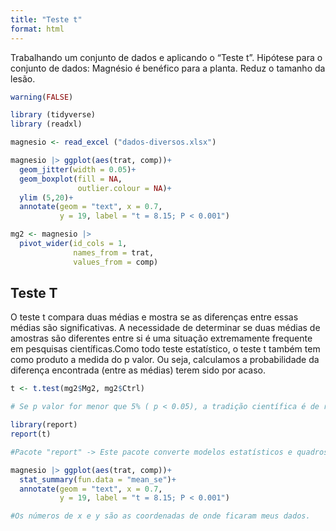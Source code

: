 ```yaml
---
title: "Teste t"
format: html
---
```


Trabalhando um conjunto de dados e aplicando o "Teste t".
Hipótese para o conjunto de dados: Magnésio é benéfico para a planta. Reduz o tamanho da lesão.

```r
warning(FALSE)

library (tidyverse)
library (readxl)

magnesio <- read_excel ("dados-diversos.xlsx")

magnesio |> ggplot(aes(trat, comp))+
  geom_jitter(width = 0.05)+
  geom_boxplot(fill = NA,
               outlier.colour = NA)+
  ylim (5,20)+
  annotate(geom = "text", x = 0.7,
           y = 19, label = "t = 8.15; P < 0.001")

```

```r
mg2 <- magnesio |> 
  pivot_wider(id_cols = 1,
              names_from = trat,
              values_from = comp)

```

## Teste T
O teste t compara duas médias e mostra se as diferenças entre essas médias são significativas. A necessidade de determinar se duas médias de amostras são diferentes entre si é uma situação extremamente frequente em pesquisas científicas.Como todo teste estatístico, o teste t também tem como produto a medida do p valor. Ou seja, calculamos a probabilidade da diferença encontrada (entre as médias) terem sido por acaso.

```r
t <- t.test(mg2$Mg2, mg2$Ctrl)

# Se p valor for menor que 5% ( p < 0.05), a tradição científica é de rejeitarmos a hipótese de que as diferenças sejam por acaso (rejeitamos a hipótese nula) e alegamos termos encontrado uma diferença estatísticamente significativa.

library(report)
report(t)

#Pacote "report" -> Este pacote converte modelos estatísticos e quadros de dados em relatórios textuais adequados para publicação, garantindo padronização e qualidade na apresentação de resultados.
```

```r
magnesio |> ggplot(aes(trat, comp))+
  stat_summary(fun.data = "mean_se")+
  annotate(geom = "text", x = 0.7,
           y = 19, label = "t = 8.15; P < 0.001")

#Os números de x e y são as coordenadas de onde ficaram meus dados.
```

